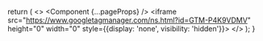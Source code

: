 
  return (
    <>
        <style jsx global>{`
        :root {
          --font-orbitron: ${orbitron.style.fontFamily};
        }
      `}</style>
      <Component {...pageProps} />
      <noscript>
        <iframe
          src="https://www.googletagmanager.com/ns.html?id=GTM-P4K9VDMV"
          height="0"
          width="0"
          style={{display: 'none', visibility: 'hidden'}}></iframe>
      </noscript>
    </>
  );
}
